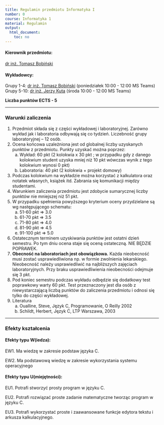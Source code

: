 ```yaml
---
title: Regulamin przedmiotu Informatyka I
number: 0
course: Informatyka 1
material: Regulamin
output:
  html_document:
    toc: no
---
```


#### Kierownik przedmiotu:
[dr inż. Tomasz Bobiński](https://www.meil.pw.edu.pl/za/ZA/People/Tomasz-Bobinski)

#### Wykładowcy:
Grupy 1-4: [dr inż. Tomasz Bobiński](https://www.meil.pw.edu.pl/za/ZA/People/Tomasz-Bobinski) (poniedziałek 10:00 - 12:00 MS Teams)<br>
Grupy 5-10: [dr inż. Jerzy Kuta](https://www.itc.pw.edu.pl/Pracownicy/Badawczo-dydaktyczni/Kuta-Jerzy) (środa 10:00 - 12:00 MS Teams)

**Liczba punktów ECTS - 5**

-----

### Warunki zaliczenia

1. Przedmiot składa się z części wykładowej i laboratoryjnej. Zarówno wykład jak i laboratoria odbywają się co tydzień. Liczebność grupy laboratoryjnej – 12 osób.
2. Ocena końcowa uzależniona jest od globalnej liczby uzyskanych punktów z przedmiotu. Punkty uzyskać można poprzez:
	a. Wykład: 60 pkt
	(2 kolokwia x 30 pkt ; w przypadku gdy z danego kolokwium student uzyska mniej niż 10 pkt wówczas wynik z tego kolokwium wynosi 0 pkt)
	b. Laboratoria: 40 pkt
	(2 kolokwia + projekt domowy)
3. Podczas kolokwium na wykładzie można korzystać z kalkulatora oraz notatek własnych, książek itd. Zabrania się komunikacji między studentami.
4. Warunkiem zaliczenia przedmiotu jest zdobycie sumarycznej liczby punktów nie mniejszej niż 51 pkt.
5. W przypadku spełnienia powyższego kryterium oceny przydzielane są wg następującego schematu:
	a. 51-60 pkt => 3.0
	b. 61-70 pkt => 3.5
	c. 71-80 pkt => 4.0
	d. 81-90 pkt => 4.5
	e. 91-100 pkt => 5.0
6. Ostatecznym terminem uzyskiwania punktów jest ostatni dzień semestru. Po tym dniu ocena staje się oceną ostateczną. NIE BĘDZIE POPRAWEK.
7. **Obecność na laboratoriach jest obowiązkowa.** Każda nieobecność musi zostać usprawiedliwiona np. w formie zwolnienia lekarskiego. Nieobecność należy usprawiedliwić na najbliższych zajęciach laboratoryjnych. Przy braku usprawiedliwienia nieobecności odejmuje się 3 pkt.
8. Pod koniec semestru podczas wykładu odbędzie się dodatkowy test poprawkowy warty 60 pkt. Test przeznaczony jest dla osób z niewystarczającą liczbą punktów do zaliczenia przedmiotu i odnosi się tylko do części wykładowej.
9. Literatura
	a. Oualline, Steve, Język C, Programowanie, O Reilly 2002
	b. Schildt, Herbert, Język C, LTP Warszawa, 2003
	
-----
### Efekty kształcenia

#### Efekty typu W(iedza):
EW1. Ma wiedzę w zakresie podstaw języka C.

EW2. Ma podstawową wiedzę w zakresie wykorzystania systemu operacyjnego

#### Efekty typu U(miejętności):
EU1. Potrafi stworzyć prosty program w języku C.

EU2. Potrafi rozwiązać proste zadanie matematyczne tworząc program w języku C.

EU3. Potrafi wykorzystać proste i zaawansowane funkcje edytora tekstu i arkusza kalkulacyjnego.

